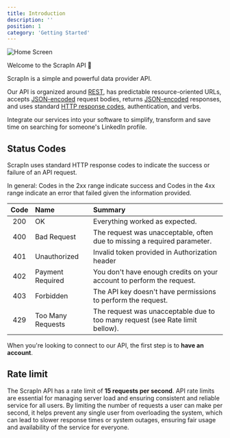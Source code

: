 ```yaml
---
title: Introduction
description: ''
position: 1
category: 'Getting Started'
---
```


![Home Screen](getting-started.png "Landing page after login")


Welcome to the ScrapIn API 👋

ScrapIn is a simple and powerful data provider API.

Our API is organized around [REST](https://en.wikipedia.org/wiki/Representational_State_Transfer), has predictable resource-oriented URLs, accepts [JSON-encoded](https://www.json.org/json-en.html)  request bodies, returns [JSON-encoded](https://www.json.org/json-en.html) responses, and uses standard [HTTP response codes](https://en.wikipedia.org/wiki/List_of_HTTP_status_codes), authentication, and verbs.

Integrate our services into your software to simplify, transform and save time on searching for someone's LinkedIn profile.

## Status Codes
ScrapIn uses standard HTTP response codes to indicate the success or failure of an API request.

In general: Codes in the 2xx range indicate success and Codes in the 4xx range indicate an error that failed given the information provided.

| Code	 | Name	 | Summary |
| :---:    | :---   | :---     |
|200	|OK	| Everything worked as expected.|
|400	|Bad Request |	The request was unacceptable, often due to missing a required parameter. |
|401	|Unauthorized	|Invalid token provided in Authorization header |
|402	|Payment Required	|You don't have enough credits on your account to perform the request.  |
|403	|Forbidden	| The API key doesn't have permissions to perform the request.|
|429	|Too Many Requests	| The request was unacceptable due to too many request (see Rate limit bellow).|


When you're looking to connect to our API, the first step is to __have an account__.

## Rate limit

The ScrapIn API has a rate limit of __15 requests per second__. API rate limits are essential for managing server load and ensuring consistent and reliable service for all users. By limiting the number of requests a user can make per second, it helps prevent any single user from overloading the system, which can lead to slower response times or system outages, ensuring fair usage and availability of the service for everyone.
